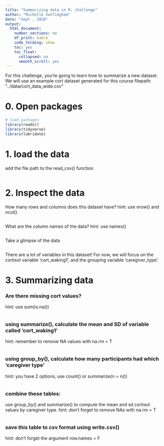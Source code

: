 ```yaml
---
title: "Summarizing data in R: challenge"
author: "Michelle VanTieghem"
date: "Sept , 2020"
output:
  html_document:
    number_sections: no
    df_print: kable
    code_folding: show
    toc: yes
    toc_float:
      collapsed: no
      smooth_scroll: yes
---
```


For this challenge, you're going to learn how to summarize a new dataset.
We will use an example cort dataset generated for this course
filepath: "../data/cort_data_wide.csv"

# 0. Open packages 
```r
# load packages 
library(readxl)
library(tidyverse)
library(lubridate)
```

# 1. load the data
add the file path to the read_csv() function
```r
```


# 2. Inspect the data 

How many rows and columns does this dataset have?
hint: use nrow() and ncol()
```r
```

What are the column names of the data?
hint: use  names()
```r

```

Take a glimpse of the data
```r

```

There are a lot of variables in this  dataset! 
For now, we will focus on the cortisol variable 'cort_waking1', 
and the grouping variable 'caregiver_type'.


#  3. Summarizing data 

### Are there missing cort values?
hint: use sum(is.na())
```r
```

### using summarize(), calculate the mean and SD of variable called 'cort_waking1'
hint: remember to remove NA values with na.rm  = T
```r
```

### using group_by(), calculate how many participants had which 'caregiver type'
hint: you have 2 options, use count() or summarize(n = n())
```r

```

### combine these tables: 
use group_by() and summarize() to compute the mean and sd cortisol values by caregiver type.
hint: don't forget to remove NAs with na.rm = T
```r

```

### save this table to csv format using write.csv()
hint: don't forget the argument row.names = F
```r


```